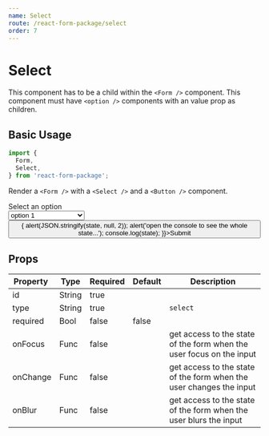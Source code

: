 ```yaml
---
name: Select
route: /react-form-package/select
order: 7
---
```



# Select

This component has to be a child within the `<Form />` component. This component must have `<option />` components with an value prop as children.

## Basic Usage

```jsx
import {
  Form,
  Select,
} from 'react-form-package';
```

Render a `<Form />` with a `<Select />` and a `<Button />` component.

<Playground>
  <Form>
    <div>
      <div>
        Select an option
      </div>
      <Select id="select" type="select">
        <option disabled value="">--- Select an option ---</option>
        <option value="option1">option 1</option>
        <option value="option2">option 2</option>
        <option value="option3">option 3</option>
      </Select>
      <div>
        <Button id="submit" type="submit" onClick={(state) => {
          alert(JSON.stringify(state, null, 2));
          alert('open the console to see the whole state...');
          console.log(state);
        }}>Submit</Button>
      </div>
    </div>
  </Form>
</Playground>

## Props

Property | Type | Required | Default | Description
---|---|---|---|---
id | String | true | | 
type | String | true | | `select`
required | Bool | false | false |
onFocus | Func | false | | get access to the state of the form when the user focus on the input
onChange | Func | false | | get access to the state of the form when the user changes the input
onBlur | Func | false | | get access to the state of the form when the user blurs the input
